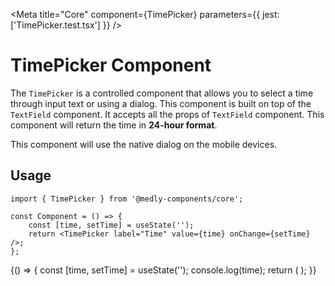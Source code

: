 
<Meta
    title="Core"
    component={TimePicker}
    parameters={{
        jest: ['TimePicker.test.tsx']
    }}
/>

# TimePicker Component

The `TimePicker` is a controlled component that allows you to select a time through input text or using a dialog. This component is built on top of the `TextField` component. It accepts all the props of `TextField` component. This component will return the time in **24-hour format**.

This component will use the native dialog on the mobile devices.

## Usage

```tsx
import { TimePicker } from '@medly-components/core';

const Component = () => {
    const [time, setTime] = useState('');
    return <TimePicker label="Time" value={time} onChange={setTime} />;
};
```

<Preview withToolbar>
    <Story name="TimePicker">
        {() => {
            const [time, setTime] = useState('');
            console.log(time);
            return (
                <TimePicker
                    id="dob"
                    size={select('Size', ['S', 'M'], 'M')}
                    value={time}
                    onChange={setTime}
                    disabled={boolean('Disabled', false)}
                    label={text('Label', 'Time')}
                    required={boolean('Required', false)}
                    variant={select('variant', variants, 'outlined')}
                    disableFutureTime={boolean('Disable future time', false)}
                    disablePastTime={boolean('Disable past time', false)}
                    showCurrentTimeAsDefault={boolean('Show current time as default time', false)}
                    popoverPlacement={select('Popover placement', placements, 'bottom-start')}
                />
            );
        }}
    </Story>
</Preview>
